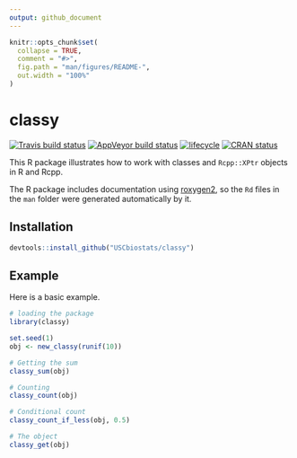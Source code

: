 ```yaml
---
output: github_document
---
```


<!-- README.md is generated from README.Rmd. Please edit that file -->

```r
knitr::opts_chunk$set(
  collapse = TRUE,
  comment = "#>",
  fig.path = "man/figures/README-",
  out.width = "100%"
)
```
# classy

[![Travis build status](https://travis-ci.org/USCbiostats/classy.svg?branch=master)](https://travis-ci.org/USCbiostats/classy) [![AppVeyor build status](https://ci.appveyor.com/api/projects/status/github/USCbiostats/classy?branch=master&svg=true)](https://ci.appveyor.com/project/USCbiostats/classy) [![lifecycle](https://img.shields.io/badge/lifecycle-experimental-orange.svg)](https://www.tidyverse.org/lifecycle/#experimental) [![CRAN status](https://www.r-pkg.org/badges/version/classy)](https://cran.r-project.org/package=classy)




This R package illustrates how to work with classes and `Rcpp::XPtr` objects in R and Rcpp.

The R package includes documentation using [roxygen2](https://cran.r-project.org/package=roxygen2), so the `Rd` files in the `man` folder were generated automatically by it.

## Installation

``` r
devtools::install_github("USCbiostats/classy")
```

## Example

Here is a basic example.

```r

# loading the package
library(classy)

set.seed(1)
obj <- new_classy(runif(10))

# Getting the sum
classy_sum(obj)

# Counting
classy_count(obj)

# Conditional count
classy_count_if_less(obj, 0.5)

# The object
classy_get(obj)
```
